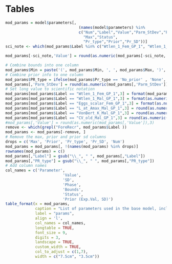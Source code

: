 \clearpage

# Tables

<!-- ======================================================= -->
<!-- ***************     Fishery Dep/Ind Data  ***************** --> 
<!-- ======================================================= -->

\include{tex_tables/catch_history.tex}

\include{tex_tables/OR_Comm_Lt_samps.tex}

\include{tex_tables/rec_length_samples.tex}

\include{tex_tables/input_ss_length.tex}

\include{tex_tables/OR_Comm_Age_samps.tex}

\include{tex_tables/rec_age_samples.tex}

\include{tex_tables/surv_summ.tex}

\include{tex_tables/percent_pos_NSlog.tex}

\include{tex_tables/model_selection_NSlog.tex}

\include{tex_tables/percent_pos_ORBS.tex}

\include{tex_tables/model_selection_ORBS.tex}

\include{tex_tables/model_selection_AtSea.tex}

\include{tex_tables/percent_pos_MRHnL.tex}

\include{tex_tables/model_selection_MRHnL.tex}

\include{tex_tables/MPA_lengths.tex}

<!-- ======================================================= -->
<!-- ***************     Biology   ************************* --> 
<!-- ======================================================= -->

\include{tex_tables/age-error-models.tex}
\include{tex_tables/age-error-models2.tex}
\include{tex_tables/age-error-models3.tex}

\include{tex_tables/bio-fxn-maturity.tex}


\newpage


<!-- ======================================================= -->
<!-- ***********   Model Parameters     ******************** --> 
<!-- ======================================================= -->

\include{tex_tables/model_structure.tex}

```r

mod_params = model$parameters[, 
                                (names(model$parameters) %in%
                                c("Num","Label","Value","Parm_StDev","Phase","Min",
                                  "Max","Status",
                                  "Pr_type","Prior","Pr_SD"))] 
sci_note <- which(mod_params$Label %in% c("Wtlen_1_Fem_GP_1", "Wtlen_1_Mal_GP_1", "Eggs_scalar_Fem_GP_1"))

mod_params[-sci_note,'Value'] = round(as.numeric(mod_params[-sci_note,'Value']), 3)  

# Combine bounds into one column
mod_params$Min = paste('(', mod_params$Min, ', ', mod_params$Max, ')', sep='')
# Combine prior info to one column
mod_params$PR_type = ifelse(mod_params$Pr_type == 'No_prior' , 'None', paste(mod_params$Pr_type,' (', mod_params$Prior,  ', ', mod_params$Pr_SD, ')', sep = ''))
mod_params[,'Parm_StDev'] = round(as.numeric(mod_params[,'Parm_StDev']), 3) 
# Set long value to scientific notation
mod_params[mod_params$Label == "Wtlen_1_Fem_GP_1",3] = format(mod_params[mod_params$Label == "Wtlen_1_Fem_GP_1",3], scientific = TRUE)
mod_params[mod_params$Label == "Wtlen_1_Mal_GP_1",3] = format(as.numeric(mod_params[mod_params$Label == "Wtlen_1_Mal_GP_1",3]), scientific = TRUE)
mod_params[mod_params$Label == "Eggs_scalar_Fem_GP_1",3] = format(as.numeric(mod_params[mod_params$Label == "Eggs_scalar_Fem_GP_1",3]), scientific = TRUE)
mod_params[mod_params$Label == "L_at_Amax_Mal_GP_1",3] = round(as.numeric(mod_params[mod_params$Label == "L_at_Amax_Mal_GP_1",3]), 4)
mod_params[mod_params$Label == "VonBert_K_Mal_GP_1",3] = round(as.numeric(mod_params[mod_params$Label == "VonBert_K_Mal_GP_1",3]), 3)
mod_params[mod_params$Label == "CV_old_Mal_GP_1",3] = round(as.numeric(mod_params[mod_params$Label == "CV_old_Mal_GP_1",3]), 3)
#mod_params[,'Value'] = round(as.numeric(mod_params[,'Value']),3)  
remove <- which(grepl("ForeRecr", mod_params$Label ))
mod_params <- mod_params[-remove, ]
# Remove the max, prior and prior sd columns
drops = c('Max', 'Prior', 'Pr_type', 'Pr_SD', 'Num')
mod_params = mod_params[, !(names(mod_params) %in% drops)]
rownames(mod_params) = c()
mod_params[,"Label"] = gsub("\\_", " ", mod_params[,"Label"])
mod_params[,"PR_type"] = gsub("\\_", " ", mod_params[,"PR_type"])
# Add column names
col_names = c('Parameter',
                         'Value',
                         'SD',
                         'Phase',
                         'Bounds',
                         'Status',
                         'Prior (Exp.Val, SD)')
table_format(x = mod_params,
             caption = "List of parameters used in the base model, including estimated values and standard deviations (SD), estimation phase (negative values not estimated), bounds (minimum and maximum), status (indicates if parameters are near bounds), and prior type information (mean and SD).",
             label = "params",
             align = 'l',
             col_names = col_names,
             longtable = TRUE,
             font_size = 9,
             digits = 3,
             landscape = TRUE,
             custom_width = TRUE,
             col_to_adjust = c(1,7), 
             width = c("7.5cm", "3.5cm"))                         
```

\newpage

<!-- ======================================================= -->
<!-- ***********    Like Contributions  ******************** --> 
<!-- ======================================================= -->

\include{tex_tables/likelihoods.tex}


<!-- ======================================================= -->
<!-- ***********    Reference Point table  ******************** --> 
<!-- ======================================================= -->

\include{tex_tables/ReferencePoints.tex}

\newpage

\include{tex_tables/Manage.tex}

\newpage


<!-- ======================================================= -->
<!-- ***********       Time Series      ******************** --> 
<!-- ======================================================= -->

\include{tex_tables/TimeSeries.tex}

\newpage


<!-- ======================================================= -->
<!-- ****************     Sensitivities      *************** --> 
<!-- ======================================================= -->

\include{tex_tables/data_weight.tex}

\include{tex_tables/data_sensis_q.tex}

\include{tex_tables/data_sensis_other.tex}

\include{tex_tables/modspec_sensis.tex}

<!-- ======================================================= -->
<!-- ***********       Retrospectives      ***************** --> 
<!-- ======================================================= -->

\include{tex_tables/RetroMohnsrho.tex}

<!-- ======================================================= -->
<!-- ****************  Reference Points  ******************* --> 
<!-- ======================================================= -->


\include{tex_tables/project.tex}

\newpage

\include{tex_tables/decision_table.tex}

\clearpage

